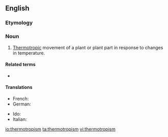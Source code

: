 ==English==
{{wp}}

===Etymology===
{{confix|thermo|tropism|lang=en}}

===Noun===
{{en-noun}}

# {{context|botany|lang=en}} [[thermotropic|Thermotropic]] movement of a plant or plant part in response to changes in temperature.

====Related terms====
* {{l|en|thermotropic}}

====Translations====
{{trans-top|thermotropic movement of a plant or plant part}}
* French: {{t|fr|thermotropisme}}
* German: {{t|de|Thermotropismus}}
{{trans-mid}}
* Ido: {{t+|io|termotropismo}}
* Italian: {{t|it|termotropismo|m}}
{{trans-bottom}}

[[io:thermotropism]]
[[ta:thermotropism]]
[[vi:thermotropism]]
